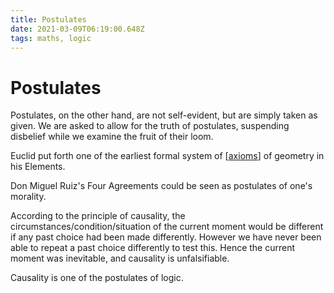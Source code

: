 ```yaml
---
title: Postulates
date: 2021-03-09T06:19:00.648Z
tags: maths, logic
---
```


# Postulates

Postulates, on the other hand, are not self-evident, but are simply taken as given. We are asked to allow for the truth of postulates, suspending disbelief while we examine the fruit of their loom.

Euclid put forth one of the earliest formal system of [[axioms]] of geometry in his Elements.

Don Miguel Ruiz's Four Agreements could be seen as postulates of one's morality.

According to the principle of causality, the circumstances/condition/situation of the current moment would be different if any past choice had been made differently. However we have never been able to repeat a past choice differently to test this. Hence the current moment was inevitable, and causality is unfalsifiable.

Causality is one of the postulates of logic.


[//begin]: # "Autogenerated link references for markdown compatibility"
[axioms]: ../axioms "Axioms"
[//end]: # "Autogenerated link references"